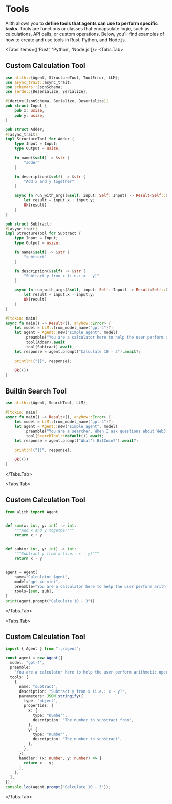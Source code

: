 
# Tools

Alith allows you to **define tools that agents can use to perform specific tasks**. Tools are functions or classes that encapsulate logic, such as calculations, API calls, or custom operations. Below, you'll find examples of how to create and use tools in Rust, Python, and Node.js.

<Tabs items={['Rust', 'Python', 'Node.js']}>
  <Tabs.Tab>

## Custom Calculation Tool

```rust
use alith::{Agent, StructureTool, ToolError, LLM};
use async_trait::async_trait;
use schemars::JsonSchema;
use serde::{Deserialize, Serialize};

#[derive(JsonSchema, Serialize, Deserialize)]
pub struct Input {
    pub x: usize,
    pub y: usize,
}

pub struct Adder;
#[async_trait]
impl StructureTool for Adder {
    type Input = Input;
    type Output = usize;

    fn name(&self) -> &str {
        "adder"
    }

    fn description(&self) -> &str {
        "Add x and y together"
    }

    async fn run_with_args(&self, input: Self::Input) -> Result<Self::Output, ToolError> {
        let result = input.x + input.y;
        Ok(result)
    }
}

pub struct Subtract;
#[async_trait]
impl StructureTool for Subtract {
    type Input = Input;
    type Output = usize;

    fn name(&self) -> &str {
        "subtract"
    }

    fn description(&self) -> &str {
        "Subtract y from x (i.e.: x - y)"
    }

    async fn run_with_args(&self, input: Self::Input) -> Result<Self::Output, ToolError> {
        let result = input.x - input.y;
        Ok(result)
    }
}

#[tokio::main]
async fn main() -> Result<(), anyhow::Error> {
    let model = LLM::from_model_name("gpt-4")?;
    let agent = Agent::new("simple agent", model)
        .preamble("You are a calculator here to help the user perform arithmetic operations. Use the tools provided to answer the user's question.")
        .tool(Adder).await
        .tool(Subtract).await;
    let response = agent.prompt("Calculate 10 - 3").await?;

    println!("{}", response);

    Ok(())
}
```

## Builtin Search Tool

```rust
use alith::{Agent, SearchTool, LLM};

#[tokio::main]
async fn main() -> Result<(), anyhow::Error> {
    let model = LLM::from_model_name("gpt-4")?;
    let agent = Agent::new("simple agent", model)
        .preamble("You are a searcher. When I ask questions about Web3, you can search from the Internet and answer them. When you encounter other questions, you can directly answer them.")
        .tool(SearchTool::default()).await;
    let response = agent.prompt("What's BitCoin?").await?;

    println!("{}", response);

    Ok(())
}
```

  </Tabs.Tab>

  <Tabs.Tab>

## Custom Calculation Tool

```python
from alith import Agent


def sum(x: int, y: int) -> int:
    """Add x and y together"""
    return x + y


def sub(x: int, y: int) -> int:
    """Subtract y from x (i.e.: x - y)"""
    return x - y


agent = Agent(
    name="Calculator Agent",
    model="gpt-4o-mini",
    preamble="You are a calculator here to help the user perform arithmetic operations. Use the tools provided to answer the user's question.",
    tools=[sum, sub],
)
print(agent.prompt("Calculate 10 - 3"))
```

  </Tabs.Tab>

  <Tabs.Tab>

## Custom Calculation Tool

```typescript
import { Agent } from "../agent";

const agent = new Agent({
  model: "gpt-4",
  preamble:
    "You are a calculator here to help the user perform arithmetic operations. Use the tools provided to answer the user question.",
  tools: [
    {
      name: "subtract",
      description: "Subtract y from x (i.e.: x - y)",
      parameters: JSON.stringify({
        type: "object",
        properties: {
          x: {
            type: "number",
            description: "The number to substract from",
          },
          y: {
            type: "number",
            description: "The number to substract",
          },
        },
      }),
      handler: (x: number, y: number) => {
        return x - y;
      },
    },
  ],
});
console.log(agent.prompt("Calculate 10 - 3"));
```

</Tabs.Tab>
</Tabs>
